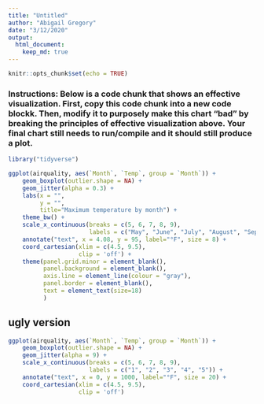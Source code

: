 ```yaml
---
title: "Untitled"
author: "Abigail Gregory"
date: "3/12/2020"
output:
  html_document:
    keep_md: true
---
```


```r
knitr::opts_chunk$set(echo = TRUE)
```


### Instructions: Below is a code chunk that shows an effective visualization. First, copy this code chunk into a new code blockk. Then, modify it to purposely make this chart “bad” by breaking the principles of effective visualization above. Your final chart still needs to run/compile and it should still produce a plot.


```r
library("tidyverse")

ggplot(airquality, aes(`Month`, `Temp`, group = `Month`)) +
    geom_boxplot(outlier.shape = NA) +
    geom_jitter(alpha = 0.3) +
    labs(x = "",
         y = "",
         title="Maximum temperature by month") +
    theme_bw() + 
    scale_x_continuous(breaks = c(5, 6, 7, 8, 9), 
                       labels = c("May", "June", "July", "August", "September")) +
    annotate("text", x = 4.08, y = 95, label="°F", size = 8) +
    coord_cartesian(xlim = c(4.5, 9.5),
                    clip = 'off') +
    theme(panel.grid.minor = element_blank(),
          panel.background = element_blank(), 
          axis.line = element_line(colour = "gray"),
          panel.border = element_blank(),
          text = element_text(size=18)
          )
```







## ugly version
```r
ggplot(airquality, aes(`Month`, `Temp`, group = `Month`)) +
    geom_boxplot(outlier.shape = NA) +
    geom_jitter(alpha = 9) +
    scale_x_continuous(breaks = c(5, 6, 7, 8, 9), 
                       labels = c("1", "2", "3", "4", "5")) +
    annotate("text", x = 0, y = 1000, label="°F", size = 20) +
    coord_cartesian(xlim = c(4.5, 9.5),
                    clip = 'off')
```
